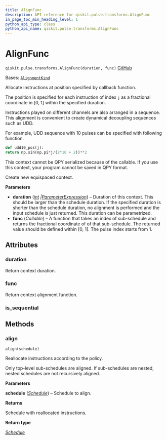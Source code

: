 ```yaml
---
title: AlignFunc
description: API reference for qiskit.pulse.transforms.AlignFunc
in_page_toc_min_heading_level: 1
python_api_type: class
python_api_name: qiskit.pulse.transforms.AlignFunc
---
```


# AlignFunc

<span id="qiskit.pulse.transforms.AlignFunc" />

`qiskit.pulse.transforms.AlignFunc(duration, func)` [GitHub](https://github.com/qiskit/qiskit/tree/stable/1.0/qiskit/pulse/transforms/alignments.py "view source code")

Bases: [`AlignmentKind`](pulse#qiskit.pulse.transforms.AlignmentKind "qiskit.pulse.transforms.alignments.AlignmentKind")

Allocate instructions at position specified by callback function.

The position is specified for each instruction of index `j` as a fractional coordinate in \[0, 1] within the specified duration.

Instructions played on different channels are also arranged in a sequence. This alignment is convenient to create dynamical decoupling sequences such as UDD.

For example, UDD sequence with 10 pulses can be specified with following function.

```python
def udd10_pos(j):
return np.sin(np.pi*j/(2*10 + 2))**2
```

<Admonition title="Note" type="note">
  This context cannot be QPY serialized because of the callable. If you use this context, your program cannot be saved in QPY format.
</Admonition>

Create new equispaced context.

**Parameters**

*   **duration** ([*int*](https://docs.python.org/3/library/functions.html#int "(in Python v3.12)")  *|*[*ParameterExpression*](qiskit.circuit.ParameterExpression "qiskit.circuit.ParameterExpression")) – Duration of this context. This should be larger than the schedule duration. If the specified duration is shorter than the schedule duration, no alignment is performed and the input schedule is just returned. This duration can be parametrized.
*   **func** (*Callable*) – A function that takes an index of sub-schedule and returns the fractional coordinate of of that sub-schedule. The returned value should be defined within \[0, 1]. The pulse index starts from 1.

## Attributes

<span id="qiskit.pulse.transforms.AlignFunc.duration" />

### duration

Return context duration.

<span id="qiskit.pulse.transforms.AlignFunc.func" />

### func

Return context alignment function.

<span id="qiskit.pulse.transforms.AlignFunc.is_sequential" />

### is\_sequential

## Methods

### align

<span id="qiskit.pulse.transforms.AlignFunc.align" />

`align(schedule)`

Reallocate instructions according to the policy.

Only top-level sub-schedules are aligned. If sub-schedules are nested, nested schedules are not recursively aligned.

**Parameters**

**schedule** ([*Schedule*](qiskit.pulse.Schedule "qiskit.pulse.schedule.Schedule")) – Schedule to align.

**Returns**

Schedule with reallocated instructions.

**Return type**

[*Schedule*](qiskit.pulse.Schedule "qiskit.pulse.schedule.Schedule")

